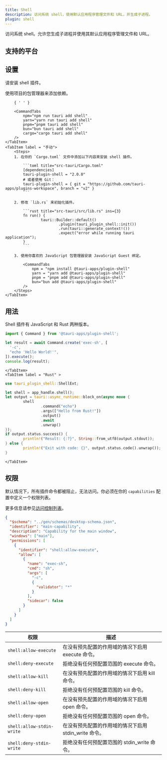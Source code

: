 ```yaml
---
title: Shell
description: 访问系统 shell，使用默认应用程序管理文件和 URL，并生成子进程。
plugin: shell
---
```




<PluginLinks plugin={frontmatter.plugin} />

访问系统 shell。允许您生成子进程并使用其默认应用程序管理文件和 URL。

## 支持的平台

<Compatibility plugin={frontmatter.plugin} />

## 设置

请安装 shell 插件。

<Tabs>
	<TabItem label="自动" >
		使用项目的包管理器来添加依赖。

    	{ ' ' }

    	<CommandTabs
    		npm="npm run tauri add shell"
    		yarn="yarn run tauri add shell"
    		pnpm="pnpm tauri add shell"
    		bun="bun tauri add shell"
    		cargo="cargo tauri add shell"
    	/>
    </TabItem>
    <TabItem label = "手动">
    	<Steps>
    	1. 在你的 `Cargo.toml` 文件中添加以下内容来安装 shell 插件。

    		```toml title="src-tauri/Cargo.toml"
    		[dependencies]
    		tauri-plugin-shell = "2.0.0"
    		# 或者使用 Git：
    		tauri-plugin-shell = { git = "https://github.com/tauri-apps/plugins-workspace", branch = "v2" }
    		```

    	2. 修改 `lib.rs` 来初始化插件。

    		```rust title="src-tauri/src/lib.rs" ins={3}
    		fn run() {
    				tauri::Builder::default()
    						.plugin(tauri_plugin_shell::init())
    						.run(tauri::generate_context!())
    						.expect("error while running tauri application");
    		}
    		```

    	3. 使用你喜欢的 JavaScript 包管理器安装 JavaScript Guest 绑定。

    		<CommandTabs
    			npm = "npm install @tauri-apps/plugin-shell"
    			yarn = "yarn add @tauri-apps/plugin-shell"
    			pnpm = "pnpm add @tauri-apps/plugin-shell"
    			bun="bun add @tauri-apps/plugin-shell"
    		/>
    	</Steps>
    </TabItem>

</Tabs>

## 用法

Shell 插件有 JavaScript 和 Rust 两种版本。

<Tabs syncKey="lang">
	<TabItem label="JavaScript" >

```javascript
import { Command } from '@tauri-apps/plugin-shell';

let result = await Command.create('exec-sh', [
  '-c',
  "echo 'Hello World!'",
]).execute();
console.log(result);
```

    </TabItem>
    <TabItem label = "Rust" >

```rust
use tauri_plugin_shell::ShellExt;

let shell = app_handle.shell();
let output = tauri::async_runtime::block_on(async move {
		shell
				.command("echo")
				.args(["Hello from Rust!"])
				.output()
				.await
				.unwrap()
});
if output.status.success() {
		println!("Result: {:?}", String::from_utf8(output.stdout));
} else {
		println!("Exit with code: {}", output.status.code().unwrap());
}
```

    </TabItem>

</Tabs>

## 权限

默认情况下，所有插件命令都被阻止，无法访问。你必须在你的 `capabilities` 配置中定义一个权限列表。

更多信息请参见[访问控制列表](/zh-cn/reference/acl/)。

```json title="src-tauri/capabilities/default.json" ins={6-23}
{
  "$schema": "../gen/schemas/desktop-schema.json",
  "identifier": "main-capability",
  "description": "Capability for the main window",
  "windows": ["main"],
  "permissions": [
    {
      "identifier": "shell:allow-execute",
      "allow": [
        {
          "name": "exec-sh",
          "cmd": "sh",
          "args": [
            "-c",
            {
              "validator": "*"
            }
          ],
          "sidecar": false
        }
      ]
    }
  ]
}
```

| 权限                      | 描述                                                  |
| ------------------------- | ----------------------------------------------------- |
| `shell:allow-execute`     | 在没有预先配置的作用域的情况下启用 execute 命令。     |
| `shell:deny-execute`      | 拒绝没有任何预配置范围的 execute 命令。               |
| `shell:allow-kill`        | 在没有预先配置的作用域的情况下启用 kill 命令。        |
| `shell:deny-kill`         | 拒绝没有任何预配置范围的 kill 命令。                  |
| `shell:allow-open`        | 在没有预先配置的作用域的情况下启用 open 命令。        |
| `shell:deny-open`         | 拒绝没有任何预配置范围的 open 命令。                  |
| `shell:allow-stdin-write` | 在没有预先配置的作用域的情况下启用 stdin_write 命令。 |
| `shell:deny-stdin-write`  | 拒绝没有任何预配置范围的 stdin_write 命令。           |
